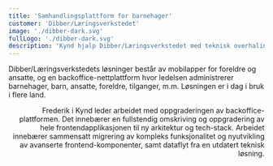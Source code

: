 ```yaml
---
title: 'Samhandlingsplattform for barnehager'
customer: 'Dibber/Læringsverkstedet'
image: './dibber-dark.svg'
fullLogo: './dibber-dark.svg'
description: 'Kynd hjalp Dibber/Læringsverkstedet med teknisk overhaling av deres samhandlingsplattform for barnehager.'
---
```



<PageSection heading="Samhandlingsplattform for barnehager" subheading="◃ Prosjektet">
  <Prose align="left">
    <p>
      Dibber/Læringsverkstedets løsninger består av mobilapper for foreldre og ansatte, og en
      backoffice-nettplattform hvor ledelsen administrerer barnehager, barn, ansatte, foreldre,
      tilganger, m.m. Løsningen er i dag i bruk i flere land.
    </p>
  </Prose>
</PageSection>

<PageSection heading="Frontend Tech Lead" subheading="◃ Kynds rolle">
  <Prose align="right">
    <p>
      Frederik i Kynd leder arbeidet med oppgraderingen av backoffice-plattformen. Det innebærer en
      fullstendig omskriving og oppgradering av hele frontendapplikasjonen til ny arkitektur og
      tech-stack. Arbeidet innebærer sammensatt migrering av kompleks funksjonalitet og nyutvikling
      av avanserte frontend-komponenter, samt dataflyt fra en utdatert teknisk løsning.
    </p>
  </Prose>
</PageSection>
